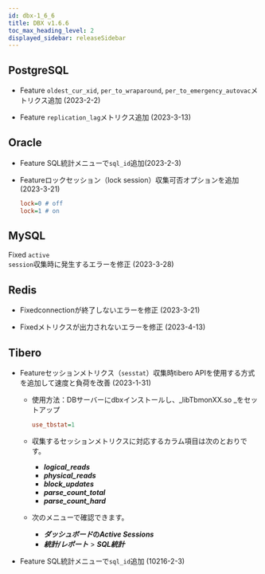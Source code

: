 ```yaml
---
id: dbx-1_6_6
title: DBX v1.6.6
toc_max_heading_level: 2
displayed_sidebar: releaseSidebar
---
```


## PostgreSQL

- <Status>Feature</Status> <code>oldest_cur_xid</code>, <code>per_to_wraparound</code>, <code>per_to_emergency_autovac</code>メトリクス追加 (2023-2-2)

- <Status>Feature</Status> <code>replication_lag</code>メトリクス追加 (2023-3-13)

## Oracle

- <Status>Feature</Status> <UI>SQL統計</UI>メニューで<code>sql_id</code>追加(2023-2-3)

- <Status>Feature</Status>ロックセッション（lock session）収集可否オプションを追加 (2023-3-21)

  ```ini title=whatap.conf
  lock=0 # off
  lock=1 # on
  ```

## MySQL

<Status>Fixed</Status> <code>active session</code>収集時に発生するエラーを修正 (2023-3-28)

## Redis

- <Status>Fixed</Status>connectionが終了しないエラーを修正 (2023-3-21)

- <Status>Fixed</Status>メトリクスが出力されないエラーを修正 (2023-4-13)

## Tibero

- <Status>Feature</Status>セッションメトリクス（<code>sesstat</code>）収集時tibero APIを使用する方式を追加して速度と負荷を改善 (2023-1-31)

  - 使用方法：DBサーバーにdbxインストールし、_libTbmonXX.so _をセットアップ

    ```ini title=whatap.conf
    use_tbstat=1
    ```

  - 収集するセッションメトリクスに対応するカラム項目は次のとおりです。

    - **_logical_reads_**
    - **_physical_reads_**
    - **_block_updates_**
    - **_parse_count_total_**
    - **_parse_count_hard_**

  - 次のメニューで確認できます。

    - **_ダッシュボード_**の**_Active Sessions_**
    - **_統計/レポート_** > **_SQL統計_**

- <Status>Feature</Status> SQL統計メニューで`sql_id`追加 (10216-2-3)
